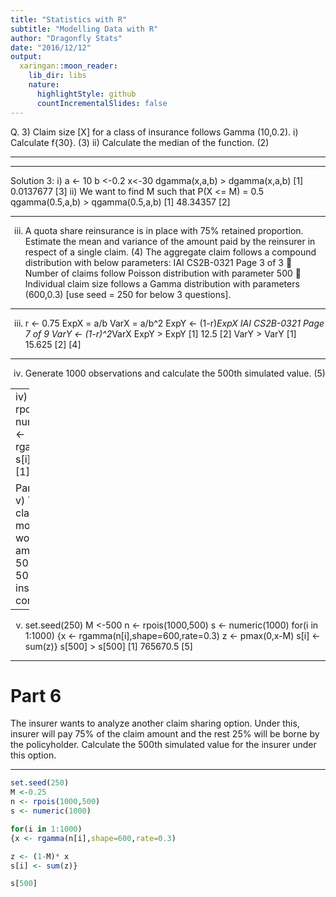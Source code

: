 ```yaml
---
title: "Statistics with R"
subtitle: "Modelling Data with R"
author: "Dragonfly Stats"
date: "2016/12/12"
output:
  xaringan::moon_reader:
    lib_dir: libs
    nature:
      highlightStyle: github
      countIncrementalSlides: false
---
```





Q. 3) Claim size [X] for a class of insurance follows Gamma (10,0.2). 
i) Calculate f{30}. (3)
ii) Calculate the median of the function. (2)

---



---

Solution 3: 
i)
a <- 10 
b <-0.2 
x<-30 
dgamma(x,a,b) 
> dgamma(x,a,b) 
[1] 0.0137677 
 [3] 
ii)
We want to find M such that P(X <= M) = 0.5 
qgamma(0.5,a,b) 
> qgamma(0.5,a,b) 
[1] 48.34357 
 [2] 
 
---

iii) A quota share reinsurance is in place with 75% retained proportion. Estimate the mean 
and variance of the amount paid by the reinsurer in respect of a single claim. (4)
The aggregate claim follows a compound distribution with below parameters: IAI CS2B-0321 
Page 3 of 3
 Number of claims follow Poisson distribution with parameter 500 
 Individual claim size follows a Gamma distribution with parameters (600,0.3) 
[use seed = 250 for below 3 questions]. 

 
--- 
 
iii)
r <- 0.75 
ExpX = a/b 
VarX = a/b^2 
ExpY <- (1-r)*ExpX IAI CS2B-0321 
Page 7 of 9
VarY <- (1-r)^2*VarX 
ExpY 
> ExpY 
[1] 12.5 
 [2]
VarY 
> VarY 
[1] 15.625 
 [2] 
[4] 

---

iv) Generate 1000 observations and calculate the 500th simulated value. (5)

---
iv)
set.seed(250) 
n <- rpois(1000,500) 
s <- numeric(1000) 
for(i in 1:1000) 
{x <- rgamma(n[i],shape=600,rate=0.3) 
 s[i] <- sum(x)} 
s[500] 
> s[500] 
[1] 1021670 
 [5]
 
 
 
Part 5
===================
v) The insurer wants to limit its claim liability and hence has modified the terms of the 
policy. It would now only pay for any amount in excess of an amount 500 on each 
claim. Calculate the 500th simulated value for the insurer under the revised condition. 


---

v)
set.seed(250) 
M <-500 
n <- rpois(1000,500) 
s <- numeric(1000) 
for(i in 1:1000) 
{x <- rgamma(n[i],shape=600,rate=0.3) 
 z <- pmax(0,x-M) 
 s[i] <- sum(z)} 
s[500] 
> s[500] 
[1] 765670.5 
 [5] 
 
---



Part 6
===================
The insurer wants to analyze another claim sharing option. Under this, insurer will pay 
75% of the claim amount and the rest 25% will be borne by the policyholder. Calculate 
the 500th simulated value for the insurer under this option. 


---

```r
set.seed(250) 
M <-0.25 
n <- rpois(1000,500) 
s <- numeric(1000) 

for(i in 1:1000) 
{x <- rgamma(n[i],shape=600,rate=0.3) 

z <- (1-M)* x 
s[i] <- sum(z)} 

s[500] 

```